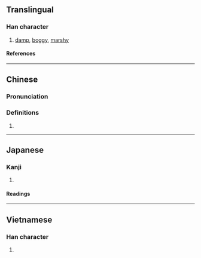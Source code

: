 {{character info}}
==Translingual==

===Han character===
{{Han char|rn=85|rad=水|as=06|sn=9|four=36100|canj=EVR|ids=⿰氵如}}

# [[damp]], [[boggy]], [[marshy]]

====References====
{{Han ref|kx=0622.100|dkj=17414|dj=1018.080|hdz=31618.010|uh=6D33}}

----

==Chinese==
{{zh-forms}}

===Pronunciation===
{{zh-pron
|m=rù
|c=jyu5,jyu6
|mc=y
|oc=y
|ma=
|cat=a
}}

===Definitions===
{{zh-hanzi}}

# {{rfdef|zh}}

----

==Japanese==

===Kanji===
{{ja-kanji|grade=|rs=水06}}

# {{rfdef|ja|sort=水06}}

====Readings====
{{ja-readings
|on=じょ, にょ
|kun=ひたりうるお
}}

----

==Vietnamese==

===Han character===
{{vi-readings|rs=水06|reading=nhơ}}

# {{rfdef|vi|sort=水06}}